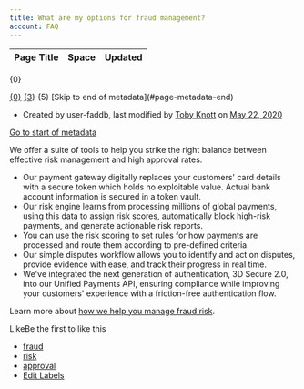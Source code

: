 ```yaml
---
title: What are my options for fraud management?
account: FAQ 
---
```


<table class="aui"> <thead> <tr class="header"> <th class="search-result-title">Page Title</th> <th class="search-result-space">Space</th> <th class="search-result-date">Updated</th> </tr> </thead> </table> <p class="search-result-count">{0}</p> <tr class="search-result"> <td class="search-result-title"><a href="{1}" class="content-type-{2}"><span>{0}</span></a></td> <td class="search-result-space"><a class="space" href="/display/{4}/" title="{3}">{3}</a></td> <td class="search-result-date"><span class="date" title="{6}">{5}</span></td> </tr> [Skip to end of metadata](#page-metadata-end)

*   Created by user-faddb, last modified by [Toby Knott](    /display/~toby.knott
    ) on [May 22, 2020](/pages/diffpagesbyversion.action?pageId=720973&selectedPageVersions=5&selectedPageVersions=6 "Show changes")

[Go to start of metadata](#page-metadata-start)

We offer a suite of tools to help you strike the right balance between effective risk management and high approval rates.

*   Our payment gateway digitally replaces your customers' card details with a secure token which holds no exploitable value. Actual bank account information is secured in a token vault.
*   Our risk engine learns from processing millions of global payments, using this data to assign risk scores, automatically block high-risk payments, and generate actionable risk reports.
*   You can use the risk scoring to set rules for how payments are processed and route them according to pre-defined criteria.
*   Our simple disputes workflow allows you to identify and act on disputes, provide evidence with ease, and track their progress in real time.
*   We've integrated the next generation of authentication, 3D Secure 2.0, into our Unified Payments API, ensuring compliance while improving your customers' experience with a friction-free authentication flow.

Learn more about [how we help you manage fraud risk](/display/DOCS/Risk+management).

LikeBe the first to like this

*   [fraud](/label/FAQ/fraud)
*   [risk](/label/FAQ/risk)
*   [approval](/label/FAQ/approval)
*   [Edit Labels](# "Edit Labels (Type 'l')")




